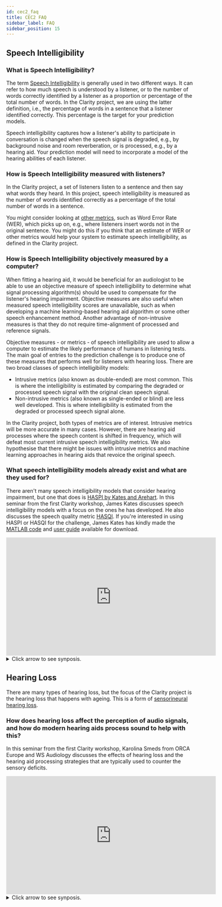 ```yaml
---
id: cec2_faq
title: CEC2 FAQ
sidebar_label: FAQ
sidebar_position: 15
---
```



## Speech Intelligibility

### What is Speech Intelligibility?

The term [Speech Intelligibility](https://en.wikipedia.org/wiki/Intelligibility_(communication)) is generally used in two different ways. It can refer to how much speech is understood by a listener, or to the number of words correctly identified by a listener as a proportion or percentage of the total number of words. In the Clarity project, we are using the latter definition, i.e., the percentage of words in a sentence that a listener identified correctly. This percentage is the target for your prediction models.

Speech intelligibility captures how a listener's ability to participate in conversation is changed when the speech signal is degraded, e.g., by background noise and room reverberation, or is processed, e.g., by a hearing aid. Your prediction model will need to incorporate a model of the hearing abilities of each listener.

### How is Speech Intelligibility measured with listeners?

In the Clarity project, a set of listeners listen to a sentence and then say what words they heard. In this project, speech intelligibility is measured as the number of words identified correctly as a percentage of the total number of words in a sentence.

You might consider looking at [other metrics](https://www.sciencedirect.com/science/article/pii/S1877050918302187), such as Word Error Rate (WER), which picks up on, e.g., where listeners insert words not in the original sentence. You might do this if you think that an estimate of WER or other metrics would help your system to estimate speech intelligibility, as defined in the Clarity project.

### How is Speech Intelligibility objectively measured by a computer?

When fitting a hearing aid, it would be beneficial for an audiologist to be able to use an objective measure of speech intelligibility to determine what signal processing algorithm(s) should be used to compensate for the listener's hearing impairment. Objective measures are also useful when measured speech intelligibility scores are unavailable, such as when developing a machine learning-based hearing aid algorithm or some other speech enhancement method. Another advantage of non-intrusive measures is that they do not require time-alignment of processed and reference signals.

Objective measures - or metrics - of speech intelligibility are used to allow a computer to estimate the likely performance of humans in listening tests. The main goal of entries to the prediction challenge is to produce one of these measures that performs well for listeners with hearing loss. There are two broad classes of speech intelligibility models:

- Intrusive metrics (also known as double-ended) are most common. This is where the intelligibility is estimated by comparing the degraded or processed speech signal with the original clean speech signal.
- Non-intrusive metrics (also known as single-ended or blind) are less well developed. This is where intelligibility is estimated from the degraded or processed speech signal alone.

In the Clarity project, both types of metrics are of interest. Intrusive metrics will be more accurate in many cases. However, there are hearing aid processes where the speech content is shifted in frequency, which will defeat most current intrusive speech intelligibility metrics. We also hypothesise that there might be issues with intrusive metrics and machine learning approaches in hearing aids that revoice the original speech.

### What speech intelligibility models already exist and what are they used for?

There aren't many speech intelligibility models that consider hearing impairment, but one that does is [HASPI by Kates and Arehart](https://www.sciencedirect.com/science/article/pii/S0167639320300431). In this seminar from the first Clarity workshop, James Kates discusses speech intelligibility models with a focus on the ones he has developed. He also discusses the speech quality metric [HASQI](https://en.wikipedia.org/wiki/Hearing-Aid_Speech_Quality_Index). If you're interested in using HASPI or HASQI for the challenge, James Kates has kindly made the [MATLAB code](http://claritychallenge.org/wp-content/uploads/2021/10/HASPIv2_HASQIv2_HAAQIv1.zip) and [user guide](http://claritychallenge.org/wp-content/uploads/2021/10/Users_Guide_ver3.zip) available for download.

<iframe width="560" height="315" src="https://www.youtube.com/embed/hp9NT1zkGz0" title="YouTube video player" frameborder="0" allow="accelerometer; autoplay; clipboard-write; encrypted-media; gyroscope; picture-in-picture" allowfullscreen></iframe>

<details>
  <summary>Click arrow to see synposis.</summary>
  <div>
    <div>Signal degradations, such as additive noise and nonlinear distortion, can reduce the intelligibility and quality of a speech signal. Predicting intelligibility and quality for hearing aids is especially difficult since these devices may contain intentional nonlinear distortion designed to make speech more audible to a hearing-impaired listener. This speech processing often takes the form of time-varying multichannel gain adjustments. Intelligibility and quality metrics used for hearing aids and hearing-impaired listeners must therefore consider the trade-offs between audibility and distortion introduced by hearing-aid speech envelope modifications. This presentation uses the Hearing Aid Speech Perception Index (HASPI) and the Hearing Aid Speech Quality Index (HASQI) to predict intelligibility and quality, respectively. These indices incorporate a model of the auditory periphery that can be adjusted to reflect hearing loss. They have been trained on intelligibility scores and quality ratings from both normal-hearing and hearing-impaired listeners for a wide variety of signal and processing conditions. The basics of the metrics are explained, and the metrics are then used to analyse the effects of additive noise on speech, to evaluate noise suppression algorithms, and to measure differences among commercial hearing aids.</div>
  </div>
</details>

## Hearing Loss

There are many types of hearing loss, but the focus of the Clarity project is the hearing loss that happens with ageing. This is a form of [sensorineural hearing loss](https://rnid.org.uk/information-and-support/hearing-loss/types-of-hearing-loss-and-deafness/).

### How does hearing loss affect the perception of audio signals, and how do modern hearing aids process sound to help with this?

In this seminar from the first Clarity workshop, Karolina Smeds from ORCA Europe and WS Audiology discusses the effects of hearing loss and the hearing aid processing strategies that are typically used to counter the sensory deficits.

<iframe width="560" height="315" src="https://www.youtube.com/embed/waPONoYrf8Q" title="YouTube video player" frameborder="0" allow="accelerometer; autoplay; clipboard-write; encrypted-media; gyroscope; picture-in-picture" allowfullscreen></iframe>

<details>
  <summary>Click arrow to see synposis.</summary>
  <div>
Hearing loss leads to several unwanted effects. Loss of audibility for soft sounds is one effect, but also when amplification is used to create audibility for soft sounds, many [suprathreshold](https://www.lexico.com/en/definition/suprathreshold) deficits remain. The most common type of hearing loss is a [cochlear](https://www.lexico.com/definition/cochlear) hearing loss, where haircells or nerve synapses in the cochlea are damaged. Ageing and noise exposure are the most common causes of cochlear hearing loss. This type of hearing loss is associated with atypical loudness perception and difficulties in noisy situations. Background noise masks for instance speech to a higher degree than for a person with healthy hair cells. This explains why listening to speech-in-noise (SPIN) is such an important topic to work on. A brief introduction to signal processing in hearing aids will be presented. With the use of frequency-specific amplification and compression (automatic gain control, AGC), hearing aids are usually doing a good job in compensating for reduced audibility and for atypical suprathreshold loudness perception. However, it is more difficult to compensate for the increased masking effect. Some examples of strategies will be presented. Finally, natural conversations in noise will be discussed. The balance between being able to have a conversation with a specific communication partner in a group of people and being able to switch attention if someone else starts to talk will be touched upon.
  </div>
</details>

